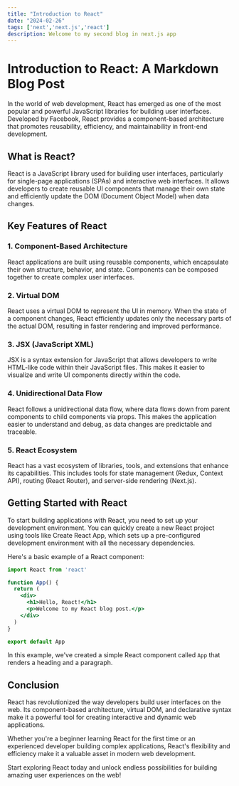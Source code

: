 ```yaml
---
title: "Introduction to React"
date: "2024-02-26"
tags: ['next','next.js','react']
description: Welcome to my second blog in next.js app
---
```


# Introduction to React: A Markdown Blog Post



In the world of web development, React has emerged as one of the most popular and powerful JavaScript libraries for building user interfaces. Developed by Facebook, React provides a component-based architecture that promotes reusability, efficiency, and maintainability in front-end development.

## What is React?

React is a JavaScript library used for building user interfaces, particularly for single-page applications (SPAs) and interactive web interfaces. It allows developers to create reusable UI components that manage their own state and efficiently update the DOM (Document Object Model) when data changes.

## Key Features of React

### 1. Component-Based Architecture

React applications are built using reusable components, which encapsulate their own structure, behavior, and state. Components can be composed together to create complex user interfaces.

### 2. Virtual DOM

React uses a virtual DOM to represent the UI in memory. When the state of a component changes, React efficiently updates only the necessary parts of the actual DOM, resulting in faster rendering and improved performance.

### 3. JSX (JavaScript XML)

JSX is a syntax extension for JavaScript that allows developers to write HTML-like code within their JavaScript files. This makes it easier to visualize and write UI components directly within the code.

### 4. Unidirectional Data Flow

React follows a unidirectional data flow, where data flows down from parent components to child components via props. This makes the application easier to understand and debug, as data changes are predictable and traceable.

### 5. React Ecosystem

React has a vast ecosystem of libraries, tools, and extensions that enhance its capabilities. This includes tools for state management (Redux, Context API), routing (React Router), and server-side rendering (Next.js).

## Getting Started with React

To start building applications with React, you need to set up your development environment. You can quickly create a new React project using tools like Create React App, which sets up a pre-configured development environment with all the necessary dependencies.

Here's a basic example of a React component:

```jsx
import React from 'react'

function App() {
  return (
    <div>
      <h1>Hello, React!</h1>
      <p>Welcome to my React blog post.</p>
    </div>
  )
}

export default App
```

In this example, we've created a simple React component called `App` that renders a heading and a paragraph.

## Conclusion

React has revolutionized the way developers build user interfaces on the web. Its component-based architecture, virtual DOM, and declarative syntax make it a powerful tool for creating interactive and dynamic web applications.

Whether you're a beginner learning React for the first time or an experienced developer building complex applications, React's flexibility and efficiency make it a valuable asset in modern web development.

Start exploring React today and unlock endless possibilities for building amazing user experiences on the web!
